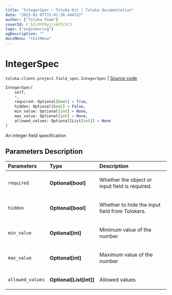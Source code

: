 ```yaml
---
title: "IntegerSpec — Toloka-Kit | Toloka documentation"
date: "2023-02-07T15:41:36.444322"
author: ["Toloka Team"]
coverId: F_bIcOYF9yjrxkPZrXc3
tags: ["engineering"]
ogDescription: ""
docsMenu: "tkitMenu"
---
```


# IntegerSpec
`toloka.client.project.field_spec.IntegerSpec` | [Source code](https://github.com/Toloka/toloka-kit/blob/v1.1.3/src/client/project/field_spec.py#L86)

```python
IntegerSpec(
    self,
    *,
    required: Optional[bool] = True,
    hidden: Optional[bool] = False,
    min_value: Optional[int] = None,
    max_value: Optional[int] = None,
    allowed_values: Optional[List[int]] = None
)
```

An integer field specification

## Parameters Description

| Parameters | Type | Description |
| :----------| :----| :-----------|
`required`|**Optional\[bool\]**|<p>Whether the object or input field is required.</p>
`hidden`|**Optional\[bool\]**|<p>Whether to hide the input field from Tolokers.</p>
`min_value`|**Optional\[int\]**|<p>Minimum value of the number</p>
`max_value`|**Optional\[int\]**|<p>Maximum value of the number</p>
`allowed_values`|**Optional\[List\[int\]\]**|<p>Allowed values</p>